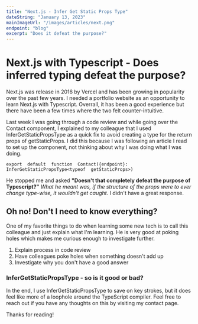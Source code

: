 ```yaml
---
title: "Next.js - Infer Get Static Props Type"
dateString: "January 13, 2023"
mainImageUrl: "/images/articles/next.png"
endpoint: "blog"
excerpt: "Does it defeat the purpose?"
---
```


<BlogHeaderComponent 
    title={title}
    dateString={dateString}
    mainImageUrl={mainImageUrl}
    endpoint={endpoint}
/>

# Next.js with Typescript - Does inferred typing defeat the purpose?

Next.js was release in 2016 by Vercel and has been growing in popularity over the past few years. I needed a portfolio website as an opportunity to learn Next.js with Typescript. Overrall, it has been a good experience but there have been a few times where the two felt counter-intuitive. 

Last week I was going through a code review and while going over the Contact component, I explained to my colleague that I used InferGetStaticPropsType as a quick fix to avoid creating a type for the return props of getStaticProps. I did this because I was following an article I read to set up the component, not thinking about why I was doing what I was doing. 

```
export  default  function  Contact({endpoint}: InferGetStaticPropsType<typeof  getStaticProps>)
```
He stopped me and asked __"Doesn't that completely defeat the purpose of Typescript?"__ *What he meant was, if the structure of the props were to ever change type-wise, it wouldn't get caught.* I didn't have a great response. 

## Oh no! Don't I need to know everything?

One of my favorite things to do when learning some new tech is to call this colleague and just explain what I'm learning. He is very good at poking holes which makes me curious enough to investigate further. 

1. Explain process in code review
2. Have colleagues poke holes when something doesn't add up
3. Investigate why you don't have a good answer

### InferGetStaticPropsType - so is it good or bad?

In the end, I use InferGetStaticPropsType to save on key strokes, but it does feel like more of a loophole around the TypeScript compiler. Feel free to reach out if you have any thoughts on this by visiting my contact page. 

Thanks for reading!